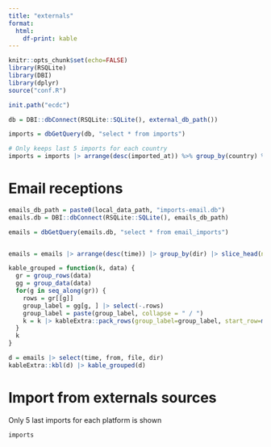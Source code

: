 ```yaml
---
title: "externals"
format: 
  html:
    df-print: kable
---
```


```r
knitr::opts_chunk$set(echo=FALSE)
library(RSQLite)
library(DBI)
library(dplyr)
source("conf.R")

init.path("ecdc")

db = DBI::dbConnect(RSQLite::SQLite(), external_db_path())

imports = dbGetQuery(db, "select * from imports")

# Only keeps last 5 imports for each country
imports = imports |> arrange(desc(imported_at)) %>% group_by(country) %>% slice_head(n=7) 

```


# Email receptions

```r

emails_db_path = paste0(local_data_path, "imports-email.db")
emails.db = DBI::dbConnect(RSQLite::SQLite(), emails_db_path)

emails = dbGetQuery(emails.db, "select * from email_imports")


emails = emails |> arrange(desc(time)) |> group_by(dir) |> slice_head(n=5)

kable_grouped = function(k, data) {
  gr = group_rows(data)
  gg = group_data(data)
  for(g in seq_along(gr)) {
    rows = gr[[g]]
    group_label = gg[g, ] |> select(-.rows)
    group_label = paste(group_label, collapse = " / ")
    k = k |> kableExtra::pack_rows(group_label=group_label, start_row=min(rows), end_row = max(rows))
  }
  k
}

d = emails |> select(time, from, file, dir)
kableExtra::kbl(d) |> kable_grouped(d)
```

# Import from externals sources

Only 5 last imports for each platform is shown

```r
imports

```